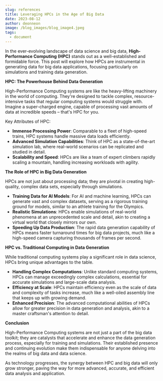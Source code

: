 ```yaml
---
slug: references
title: Leveraging HPCs in the Age of Big Data
date: 2023-08-12
author: deonneon
image: /blog_images/blog_image4.jpeg
tags:
  - document
---
```


In the ever-evolving landscape of data science and big data, **High-Performance Computing (HPC)** stands out as a well-established and formidable force. This post will explore how HPCs are instrumental in generating data for big data applications, focusing particularly on simulations and training data generation.

**HPC: The Powerhouse Behind Data Generation**

High-Performance Computing systems are like the heavy-lifting machinery in the world of computing. They're designed to tackle complex, resource-intensive tasks that regular computing systems would struggle with. Imagine a super-charged engine, capable of processing vast amounts of data at incredible speeds – that's HPC for you.

Key Attributes of HPC:

- **Immense Processing Power**: Comparable to a fleet of high-speed trains, HPC systems handle massive data loads efficiently.
- **Advanced Simulation Capabilities**: Think of HPC as a state-of-the-art simulation lab, where real-world scenarios can be replicated and studied in detail.
- **Scalability and Speed**: HPCs are like a team of expert climbers rapidly scaling a mountain, handling increasing workloads with agility.

**The Role of HPC in Big Data Generation**

HPCs are not just about processing data; they are pivotal in creating high-quality, complex data sets, especially through simulations.

- **Training Data for AI Models**: For AI and machine learning, HPCs can generate vast and complex datasets, serving as a rigorous training ground for models, similar to an athlete training for the Olympics.
- **Realistic Simulations**: HPCs enable simulations of real-world phenomena at an unprecedented scale and detail, akin to creating a virtual world that closely mirrors our own.
- **Speeding Up Data Production**: The rapid data generation capability of HPCs means faster turnaround times for big data projects, much like a high-speed camera capturing thousands of frames per second.

**HPC vs. Traditional Computing in Data Generation**

While traditional computing systems play a significant role in data science, HPCs bring unique advantages to the table.

- **Handling Complex Computations**: Unlike standard computing systems, HPCs can manage exceedingly complex calculations, essential for accurate simulations and large-scale data analysis.
- **Efficiency at Scale**: HPCs maintain efficiency even as the scale of data and complexity of tasks increase, much like a well-oiled assembly line that keeps up with growing demand.
- **Enhanced Precision**: The advanced computational abilities of HPCs allow for greater precision in data generation and analysis, akin to a master craftsman's attention to detail.

**Conclusion**

High-Performance Computing systems are not just a part of the big data toolkit; they are catalysts that accelerate and enhance the data generation process, especially for training and simulations. Their established presence and continuing evolution make them indispensable for anyone delving into the realms of big data and data science.

As technology progresses, the synergy between HPC and big data will only grow stronger, paving the way for more advanced, accurate, and efficient data analysis and application.
